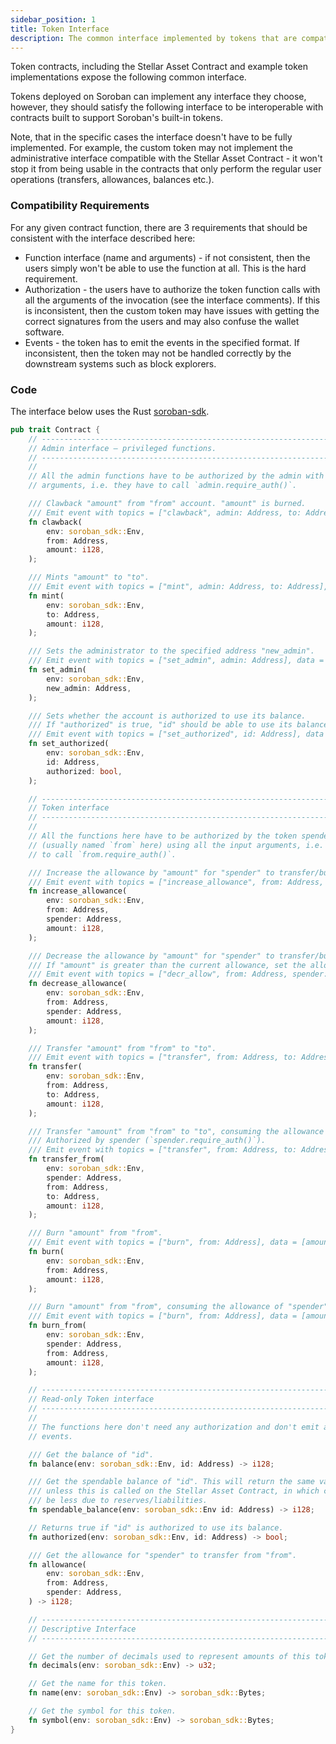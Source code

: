 ```yaml
---
sidebar_position: 1
title: Token Interface
description: The common interface implemented by tokens that are compatible with Soroban's built-in tokens.
---
```


Token contracts, including the Stellar Asset Contract and example token
implementations expose the following common interface.

Tokens deployed on Soroban can implement any interface they choose, however,
they should satisfy the following interface to be interoperable with contracts
built to support Soroban's built-in tokens.

Note, that in the specific cases the interface doesn't have to be fully
implemented. For example, the custom token may not implement the administrative
interface compatible with the Stellar Asset Contract - it won't stop it from
being usable in the contracts that only perform the regular user operations
(transfers, allowances, balances etc.).

### Compatibility Requirements

For any given contract function, there are 3 requirements that should be
consistent with the interface described here:

- Function interface (name and arguments) - if not consistent, then the users
simply won't be able to use the function at all. This is the hard requirement.
- Authorization - the users have to authorize the token function calls with all
the arguments of the invocation (see the interface comments). If this is
inconsistent, then the custom token may have issues with getting the correct
signatures from the users and may also confuse the wallet software.
- Events - the token has to emit the events in the specified format. If
inconsistent, then the token may not be handled correctly by the downstream
systems such as block explorers.

### Code

The interface below uses the Rust [soroban-sdk](https://soroban.stellar.org/docs/reference/sdks/rust).

```rust
pub trait Contract {
    // --------------------------------------------------------------------------------
    // Admin interface – privileged functions.
    // --------------------------------------------------------------------------------
    //
    // All the admin functions have to be authorized by the admin with all input
    // arguments, i.e. they have to call `admin.require_auth()`.

    /// Clawback "amount" from "from" account. "amount" is burned.
    /// Emit event with topics = ["clawback", admin: Address, to: Address], data = [amount: i128]
    fn clawback(
        env: soroban_sdk::Env,
        from: Address,
        amount: i128,
    );

    /// Mints "amount" to "to".
    /// Emit event with topics = ["mint", admin: Address, to: Address], data = [amount: i128]
    fn mint(
        env: soroban_sdk::Env,
        to: Address,
        amount: i128,
    );

    /// Sets the administrator to the specified address "new_admin".
    /// Emit event with topics = ["set_admin", admin: Address], data = [new_admin: Address]
    fn set_admin(
        env: soroban_sdk::Env,
        new_admin: Address,
    );

    /// Sets whether the account is authorized to use its balance.
    /// If "authorized" is true, "id" should be able to use its balance.
    /// Emit event with topics = ["set_authorized", id: Address], data = [authorize: bool]
    fn set_authorized(
        env: soroban_sdk::Env,
        id: Address,
        authorized: bool,
    );

    // --------------------------------------------------------------------------------
    // Token interface
    // --------------------------------------------------------------------------------
    //
    // All the functions here have to be authorized by the token spender 
    // (usually named `from` here) using all the input arguments, i.e. they have
    // to call `from.require_auth()`.

    /// Increase the allowance by "amount" for "spender" to transfer/burn from "from".
    /// Emit event with topics = ["increase_allowance", from: Address, spender: Address], data = [amount: i128]
    fn increase_allowance(
        env: soroban_sdk::Env,
        from: Address,
        spender: Address,
        amount: i128,
    );

    /// Decrease the allowance by "amount" for "spender" to transfer/burn from "from".
    /// If "amount" is greater than the current allowance, set the allowance to 0.
    /// Emit event with topics = ["decr_allow", from: Address, spender: Address], data = [amount: i128]
    fn decrease_allowance(
        env: soroban_sdk::Env,
        from: Address,
        spender: Address,
        amount: i128,
    );

    /// Transfer "amount" from "from" to "to".
    /// Emit event with topics = ["transfer", from: Address, to: Address], data = [amount: i128]
    fn transfer(
        env: soroban_sdk::Env,
        from: Address,
        to: Address,
        amount: i128,
    );

    /// Transfer "amount" from "from" to "to", consuming the allowance of "spender".
    /// Authorized by spender (`spender.require_auth()`).
    /// Emit event with topics = ["transfer", from: Address, to: Address], data = [amount: i128]
    fn transfer_from(
        env: soroban_sdk::Env,
        spender: Address,
        from: Address,
        to: Address,
        amount: i128,
    );

    /// Burn "amount" from "from".
    /// Emit event with topics = ["burn", from: Address], data = [amount: i128]
    fn burn(
        env: soroban_sdk::Env,
        from: Address,
        amount: i128,
    );

    /// Burn "amount" from "from", consuming the allowance of "spender".
    /// Emit event with topics = ["burn", from: Address], data = [amount: i128]
    fn burn_from(
        env: soroban_sdk::Env,
        spender: Address,
        from: Address,
        amount: i128,
    );

    // --------------------------------------------------------------------------------
    // Read-only Token interface
    // --------------------------------------------------------------------------------
    // 
    // The functions here don't need any authorization and don't emit any
    // events.

    /// Get the balance of "id".
    fn balance(env: soroban_sdk::Env, id: Address) -> i128;

    /// Get the spendable balance of "id". This will return the same value as balance()
    /// unless this is called on the Stellar Asset Contract, in which case this can
    /// be less due to reserves/liabilities.
    fn spendable_balance(env: soroban_sdk::Env id: Address) -> i128;

    // Returns true if "id" is authorized to use its balance.
    fn authorized(env: soroban_sdk::Env, id: Address) -> bool;

    /// Get the allowance for "spender" to transfer from "from".
    fn allowance(
        env: soroban_sdk::Env,
        from: Address,
        spender: Address,
    ) -> i128;

    // --------------------------------------------------------------------------------
    // Descriptive Interface
    // --------------------------------------------------------------------------------

    // Get the number of decimals used to represent amounts of this token.
    fn decimals(env: soroban_sdk::Env) -> u32;

    // Get the name for this token.
    fn name(env: soroban_sdk::Env) -> soroban_sdk::Bytes;

    // Get the symbol for this token.
    fn symbol(env: soroban_sdk::Env) -> soroban_sdk::Bytes;
}
```
